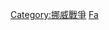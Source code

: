 {{Catnav|頁面分類|历史|各國歷史|挪威历史|挪威戰爭}}
{{Catnav|頁面分類|人类社会|战争|战役|各国战役}}
{{Catnav|頁面分類|人类社会|战争|各国战争|挪威戰爭}}
{{Catnav|頁面分類|人类社会|战争|各国战争|各国战役}}
{{Commonscat|Battles involving Norway}}

[[Category:挪威戰爭|Category:挪威戰爭]]
[[Category:各国战役|Fa]]